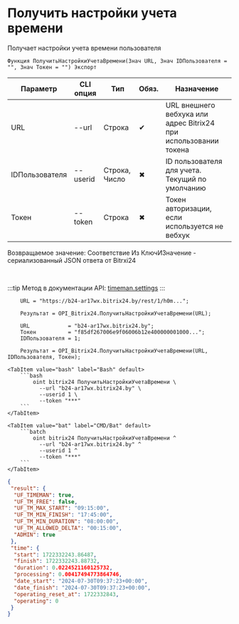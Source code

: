 ﻿---
sidebar_position: 10
---


# Получить настройки учета времени
 Получает настройки учета времени пользователя



`Функция ПолучитьНастройкиУчетаВремени(Знач URL, Знач IDПользователя = "", Знач Токен = "") Экспорт`

  | Параметр | CLI опция | Тип | Обяз. | Назначение |
  |-|-|-|-|-|
  | URL | --url | Строка | &#x2714; | URL внешнего вебхука или адрес Bitrix24 при использовании токена |
  | IDПользователя | --userid | Строка, Число | &#x2716; | ID пользователя для учета. Текущий по умолчанию |
  | Токен | --token | Строка | &#x2716; | Токен авторизации, если используется не вебхук |

  
  Возвращаемое значение:   Соответствие Из КлючИЗначение - сериализованный JSON ответа от Bitrxi24

<br/>

:::tip
Метод в документации API: [timeman.settings](https://dev.1c-bitrix.ru/rest_help/timeman/base/timeman_settings.php)
:::
<br/>



```bsl title="Пример использования для 1С:Предприятие/OneScript"
    URL = "https://b24-ar17wx.bitrix24.by/rest/1/h0m...";

    Результат = OPI_Bitrix24.ПолучитьНастройкиУчетаВремени(URL);

    URL            = "b24-ar17wx.bitrix24.by";
    Токен          = "f85df267006e9f06006b12e400000001000...";
    IDПользователя = 1;

    Результат = OPI_Bitrix24.ПолучитьНастройкиУчетаВремени(URL, IDПользователя, Токен);
```
    

 <Tabs>
  
    <TabItem value="bash" label="Bash" default>
        ```bash
            oint bitrix24 ПолучитьНастройкиУчетаВремени \
              --url "b24-ar17wx.bitrix24.by" \
              --userid 1 \
              --token "***"
        ```
    </TabItem>
  
    <TabItem value="bat" label="CMD/Bat" default>
        ```batch
            oint bitrix24 ПолучитьНастройкиУчетаВремени ^
              --url "b24-ar17wx.bitrix24.by" ^
              --userid 1 ^
              --token "***"
        ```
    </TabItem>
</Tabs>


```json title="Результат"
{
 "result": {
  "UF_TIMEMAN": true,
  "UF_TM_FREE": false,
  "UF_TM_MAX_START": "09:15:00",
  "UF_TM_MIN_FINISH": "17:45:00",
  "UF_TM_MIN_DURATION": "08:00:00",
  "UF_TM_ALLOWED_DELTA": "00:15:00",
  "ADMIN": true
 },
 "time": {
  "start": 1722332243.86487,
  "finish": 1722332243.88732,
  "duration": 0.0224521160125732,
  "processing": 0.00417494773864746,
  "date_start": "2024-07-30T09:37:23+00:00",
  "date_finish": "2024-07-30T09:37:23+00:00",
  "operating_reset_at": 1722332843,
  "operating": 0
 }
}
```
